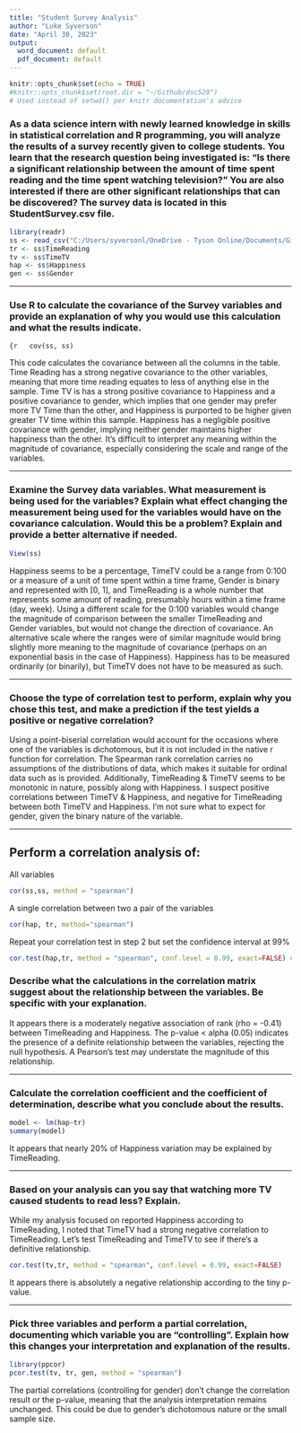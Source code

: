 ```yaml
---
title: "Student Survey Analysis"
author: "Luke Syverson"
date: "April 30, 2023"
output:
  word_document: default
  pdf_document: default
---
```


```r
knitr::opts_chunk$set(echo = TRUE)
#knitr::opts_chunk$set(root.dir = "~/Github/dsc520")
# Used instead of setwd() per knitr documentation's advice
```

### As a data science intern with newly learned knowledge in skills in statistical correlation and R programming, you will analyze the results of a survey recently given to college students. You learn that the research question being investigated is: “Is there a significant relationship between the amount of time spent reading and the time spent watching television?” You are also interested if there are other significant relationships that can be discovered? The survey data is located in this StudentSurvey.csv file.
```r
library(readr)
ss <- read_csv("C:/Users/syversonl/OneDrive - Tyson Online/Documents/GitHub/dsc520/completed/assignment05/student-survey.csv")
tr <- ss$TimeReading
tv <- ss$TimeTV
hap <- ss$Happiness
gen <- ss$Gender
```

---

### Use R to calculate the covariance of the Survey variables and provide an explanation of why you would use this calculation and what the results indicate.
  ```{r
  cov(ss, ss)
  ```

This code calculates the covariance between all the columns in the table.
Time Reading has a strong negative covariance to the other variables, meaning that more time reading equates to less of anything else in the sample.
Time TV is has a strong positive covariance to Happiness and a positive covariance to gender, which implies that one gender may prefer more TV Time than the other, and Happiness is purported to be higher given greater TV time within this sample.
Happiness has a negligible positive covariance with gender, implying neither gender maintains higher happiness than the other.
It's difficult to interpret any meaning within the magnitude of covariance, especially considering the scale and range of the variables.

---

### Examine the Survey data variables. What measurement is being used for the variables? Explain what effect changing the measurement being used for the variables would have on the covariance calculation. Would this be a problem? Explain and provide a better alternative if needed.
```r
View(ss)
```
Happiness seems to be a percentage, TimeTV  could be a range from 0:100 or a measure of a unit of time spent within a time frame, Gender is binary and represented with [0, 1], and TimeReading is a whole number that represents some amount of reading, presumably hours within a time frame (day, week).
Using a different scale for the 0:100 variables would change the magnitude of comparison between the smaller TimeReading  and Gender variables, but would not change the direction of covariance.
An alternative scale where the ranges were of similar magnitude would bring slightly more meaning to the magnitude of covariance (perhaps on an exponential basis in the case of Happiness).
Happiness has to be measured ordinarily (or binarily), but TimeTV does not have to be measured as such.

---

### Choose the type of correlation test to perform, explain why you chose this test, and make a prediction if the test yields a positive or negative correlation?

Using a point-biserial correlation would account for the occasions where one of the variables is dichotomous, but it is not included in the native r function for correlation.
The Spearman rank correlation carries no assumptions of the distributions of data, which makes it suitable for ordinal data such as is provided. Additionally, TimeReading & TimeTV seems to be monotonic in nature, possibly along with Happiness.
I suspect positive correlations between TimeTV & Happiness, and negative for TimeReading between both TimeTV and Happiness. I'm not sure what to expect for gender, given the binary nature of the variable.

---
    
## Perform a correlation analysis of:
All variables
```r
cor(ss,ss, method = "spearman")
```
A single correlation between two a pair of the variables
```r
cor(hap, tr, method="spearman")
```
Repeat your correlation test in step 2 but set the confidence interval at 99%
```r
cor.test(hap,tr, method = "spearman", conf.level = 0.99, exact=FALSE) # Exact=FALSE given ties

```
### Describe what the calculations in the correlation matrix suggest about the relationship between the variables. Be specific with your explanation.
It appears there is a moderately negative association of rank (rho = -0.41) between TimeReading and Happiness.
The p-value < alpha (0.05) indicates the presence of a definite relationship between the variables, rejecting the null hypothesis.
A Pearson's test may understate the magnitude of this relationship.

---

### Calculate the correlation coefficient and the coefficient of determination, describe what you conclude about the results.
```r
model <- lm(hap~tr)
summary(model)
```
It appears that nearly 20% of Happiness variation may be explained by TimeReading.

---

### Based on your analysis can you say that watching more TV caused students to read less? Explain.
While my analysis focused on reported Happiness according to TimeReading, I noted that TimeTV had a strong negative correlation to TimeReading. Let's test TimeReading and TimeTV to see if there's a definitive relationship.
```r
cor.test(tv,tr, method = "spearman", conf.level = 0.99, exact=FALSE)
```
It appears there is absolutely a negative relationship according to the tiny p-value.

---

### Pick three variables and perform a partial correlation, documenting which variable you are “controlling”. Explain how this changes your interpretation and explanation of the results.
```r
library(ppcor)
pcor.test(tv, tr, gen, method = "spearman")
```
The partial correlations (controlling for gender) don't change the correlation result or the p-value, meaning that the analysis interpretation remains unchanged. This could be due to gender's dichotomous nature or the small sample size.